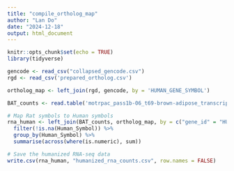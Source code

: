 ```yaml
---
title: "compile_ortholog_map"
author: "Lan Do"
date: "2024-12-18"
output: html_document
---
```


```r
knitr::opts_chunk$set(echo = TRUE)
library(tidyverse)
```

```r
gencode <- read_csv("collapsed_gencode.csv")
rgd <- read_csv('prepared_ortholog.csv')
```


```r
ortholog_map <- left_join(rgd, gencode, by = 'HUMAN_GENE_SYMBOL')
```

```r

BAT_counts <- read.table('motrpac_pass1b-06_t69-brown-adipose_transcript-rna-seq_rsem-genes-count.txt', header = T)

# Map Rat symbols to Human symbols
rna_human <- left_join(BAT_counts, ortholog_map, by = c("gene_id" = "HUMAN_GENE_ENSEMBL_ID")) |>
  filter(!is.na(Human_Symbol)) %>%
  group_by(Human_Symbol) %>%
  summarise(across(where(is.numeric), sum))

# Save the humanized RNA-seq data
write.csv(rna_human, "humanized_rna_counts.csv", row.names = FALSE)
```